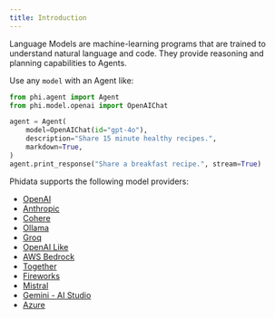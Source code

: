 ```yaml
---
title: Introduction
---
```


Language Models are machine-learning programs that are trained to understand natural language and code. They provide reasoning and planning capabilities to Agents.

Use any `model` with an Agent like:

```python
from phi.agent import Agent
from phi.model.openai import OpenAIChat

agent = Agent(
    model=OpenAIChat(id="gpt-4o"),
    description="Share 15 minute healthy recipes.",
    markdown=True,
)
agent.print_response("Share a breakfast recipe.", stream=True)
```

Phidata supports the following model providers:

- [OpenAI](/models/openai)
- [Anthropic](/models/anthropic)
- [Cohere](/models/cohere)
- [Ollama](/models/ollama)
- [Groq](/models/groq)
- [OpenAI Like](/models/openai-like)
- [AWS Bedrock](/models/aws-bedrock)
- [Together](/models/together)
- [Fireworks](/models/fireworks)
- [Mistral](/models/mistral)
- [Gemini - AI Studio](/models/google_ai_studio)
- [Azure](/models/azure)
